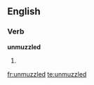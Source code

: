 ==English==

===Verb===
'''unmuzzled'''

# {{present participle of|[[unmuzzle]]}}

[[fr:unmuzzled]]
[[te:unmuzzled]]